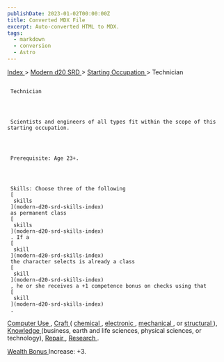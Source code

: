 ```yaml
---
publishDate: 2023-01-02T00:00:00Z
title: Converted MDX File
excerpt: Auto-converted HTML to MDX.
tags:
  - markdown
  - conversion
  - Astro
---
```







[
      Index
     ](-index)
     >
     [
      Modern d20 SRD
     ](modern-d20-srd-index)
     >
     [
      Starting Occupation
     ](modern-d20-srd-starting-occupation-index)
     > Technician
    





## 
     Technician
    



     Scientists and engineers of all types fit within the scope of this starting occupation.
    



     Prerequisite: Age 23+.
    



     Skills: Choose three of the following
     [
      skills
     ](modern-d20-srd-skills-index)
     as permanent class
     [
      skills
     ](modern-d20-srd-skills-index)
     . If a
     [
      skill
     ](modern-d20-srd-skills-index)
     the character selects is already a class
     [
      skill
     ](modern-d20-srd-skills-index)
     , he or she receives a +1 competence bonus on checks using that
     [
      skill
     ](modern-d20-srd-skills-index)
     .
    



[
      Computer Use
     ](modern-d20-srd-skills-computer-use)
     ,
     [
      Craft
     ](modern-d20-srd-skills-craft)
     (
     [
      chemical
     ](modern-d20-srd-skills-craft-chemical)
     ,
     [
      electronic
     ](modern-d20-srd-skills-craft-electronic)
     ,
     [
      mechanical
     ](modern-d20-srd-skills-craft-mechanical)
     , or
     [
      structural
     ](modern-d20-srd-skills-craft-structural)
     ),
     [
      Knowledge
     ](modern-d20-srd-skills-knowledge)
     (business, earth and life sciences, physical sciences, or technology),
     [
      Repair
     ](modern-d20-srd-skills-repair)
     ,
     [
      Research
     ](modern-d20-srd-skills-research)
     .
    



[
      Wealth Bonus
     ](modern-d20-srd-wealth-wealth-bonus)
     Increase: +3.
    




